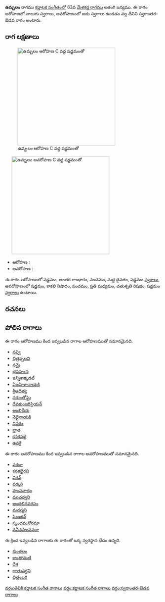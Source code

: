 {{Infobox ragam
	| name          	= ఉమ్బలం
	| synonym	    	= 
	| mela          	= 
	| chakra        	= 
	| janaka        	= 
	| type          	= స్వరాంతర-ఔడవ
	| arohanam      	= {{svaraC|S|G3|P|D1|S'}} 
	| avarohanam    	= {{svaraC|S'|N3|P|M2|R2|S}}
	| jeeva         	=
	| chhaya        	=
	| nyasa         	=
	| vishesha      	= 
	| equivalent  		= 
}}
{{కర్ణాటక సంగీత రాగాలు}}
'''ఉమ్బలం''' రాగము [[కర్ణాటక సంగీతం]]లో 63వ [[మేళకర్త రాగము]] లతంగి జన్యము.  ఈ రాగం ఆరోహణలో నాలుగు స్వరాలు, అవరోహణంలో ఐదు స్వరాలు ఉండడం వల్ల దీనిని స్వరాంతర-ఔడవ రాగం అంటారు.


==రాగ లక్షణాలు==
[[Image:umbalam_ar_kb2wiki.png|thumb|right|316px|''ఉమ్బలం'' ఆరోహణ C వద్ద షడ్జమంతో]]
	[[Image:umbalam_av_kb2wiki.png|thumb|right|316px|''ఉమ్బలం'' అవరోహణ C వద్ద షడ్జమంతో]]

* ఆరోహణ : {{svaraC|S|G3|P|D1|S'}} 
* అవరోహణ : {{svaraC|S'|N3|P|M2|R2|S}}

ఈ రాగం ఆరోహణంలో షడ్జమం, అంతర గాంధారం, పంచమం, సుద్ద దైవతం, షడ్జమం [[స్వరాలు]], అవరోహణంలో షడ్జమం, కాకలి  నిషాదం, పంచమం, ప్రతి మధ్యమం, చతుశృతి రిషభం, షడ్జమం [[స్వరాలు]] ఉంటాయి.

==రచనలు==



==పోలిన రాగాలు==
ఈ రాగం ఆరోహణము కింద ఇవ్వబడిన రాగాల ఆరోహణముతో సమానమైనది.
* [[నవ్వి]]
* [[చిత్రప్పలవి]]
* [[నమై]]
* [[భవహంస]]
* [[ఇన్నిశాక్కడల్]]
* [[ఏజహిళానాయకి]]
* [[శ్రీఆదిత్య]]
* [[నరుంతోఘై]]
* [[దేవకుంజరిప్రియన్]]
* [[అంబికేయ]]
* [[నెల్లైనాయకి]]
* [[నివరం]]
* [[భ్రాత]]
* [[కనకసభై]]
* [[ఉవకై]]

ఈ రాగం అవరోహణము కింద ఇవ్వబడిన రాగాల అవరోహణముతో సమానమైనది.
* [[వరదా]]
* [[కనకభైరవి]]
* [[విరన్]]
* [[వర్కరి]]
* [[హంసనాదం]]
* [[ ముచధ్వని]]
* [[అందలినవరసం]]
* [[మదర్మని]]
* [[పింజకన్]]
* [[స్కందమనోరమా]]
* [[నవీనహంసనదా]]

ఈ క్రింద ఇవ్వబడిన రాగాలకు ఈ రాగంతో ఒక్క స్వరస్థాన భేదం ఉన్నది.
* [[కుంతలం]]
* [[కాంతామణి]]
* [[దేశ]]
* [[ధాతువర్ధని]]
* [[ చిత్రంబరి]]



[[వర్గం:తెవికి కర్ణాటక సంగీత రాగాలు]]
[[వర్గం:కర్ణాటక సంగీత రాగాలు]]
[[వర్గం:స్వరాంతర-ఔడవ రాగాలు]]